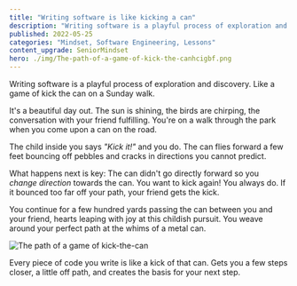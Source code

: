 ```yaml
---
title: "Writing software is like kicking a can"
description: "Writing software is a playful process of exploration and discovery. Like a game of kick the can on a Sunday walk."
published: 2022-05-25
categories: "Mindset, Software Engineering, Lessons"
content_upgrade: SeniorMindset
hero: ./img/The-path-of-a-game-of-kick-the-canhcigbf.png
---
```


Writing software is a playful process of exploration and discovery. Like a game of kick the can on a Sunday walk.

It's a beautiful day out. The sun is shining, the birds are chirping, the conversation with your friend fulfilling. You're on a walk through the park when you come upon a can on the road.

The child inside you says _"Kick it!"_ and you do. The can flies forward a few feet bouncing off pebbles and cracks in directions you cannot predict.

What happens next is key: The can didn't go directly forward so you _change direction_ towards the can. You want to kick again! You always do. If it bounced too far off your path, your friend gets the kick.

You continue for a few hundred yards passing the can between you and your friend, hearts leaping with joy at this childish pursuit. You weave around your perfect path at the whims of a metal can.

![The path of a game of kick-the-can](./img/The-path-of-a-game-of-kick-the-canhcigbf.png)

Every piece of code you write is like a kick of that can. Gets you a few steps closer, a little off path, and creates the basis for your next step.
